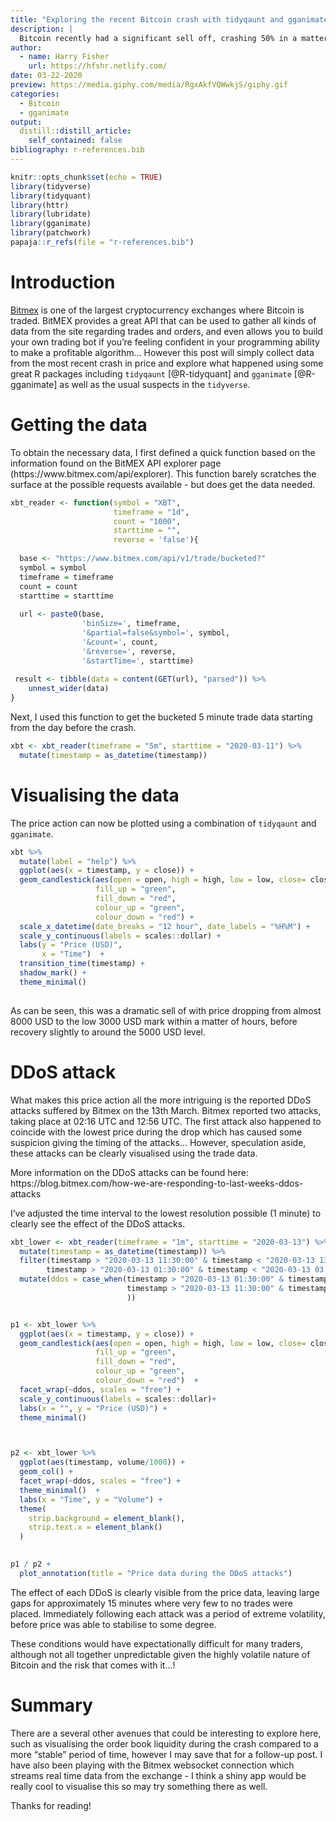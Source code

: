 ```yaml
---
title: "Exploring the recent Bitcoin crash with tidyqaunt and gganimate"
description: |
  Bitcoin recently had a significant sell off, crashing 50% in a matter of hours. This undoubtly was due to the uncertainty in markets surrounding the economic impacts of COVID-19, and the consequent reduction in liquidity faced by many different assets. The volatile price action does however make for an interesting case study which this post will explore.
author:
  - name: Harry Fisher
    url: https://hfshr.netlify.com/
date: 03-22-2020
preview: https://media.giphy.com/media/RgxAkfVQWwkjS/giphy.gif
categories:
  - Bitcoin
  - gganimate
output:
  distill::distill_article:
    self_contained: false
bibliography: r-references.bib
---
```


```r
knitr::opts_chunk$set(echo = TRUE)
library(tidyverse)
library(tidyquant)
library(httr)
library(lubridate)
library(gganimate)
library(patchwork)
papaja::r_refs(file = "r-references.bib")
```

# Introduction

[Bitmex](www.bitmex.com) is one of the largest cryptocurrency exchanges where Bitcoin is traded. BitMEX provides a great API that can be used to gather all kinds of data from the site regarding trades and orders, and even allows you to build your own trading bot if you're feeling confident in your programming ability to make a profitable algorithm... However this post will simply collect data from the most recent crash in price and explore what happened using some great R packages including `tidyqaunt` [@R-tidyquant] and `gganimate` [@R-gganimate] as well as the usual suspects in the `tidyverse`.

# Getting the data 

To obtain the necessary data, I first defined a quick function based on the information found on the BitMEX API explorer page (https://www.bitmex.com/api/explorer). 
This function barely scratches the surface at the possible requests available - but does get the data needed.

```r
xbt_reader <- function(symbol = "XBT", 
                       timeframe = "1d", 
                       count = "1000", 
                       starttime = "",
                       reverse = 'false'){
  
  base <- "https://www.bitmex.com/api/v1/trade/bucketed?"
  symbol = symbol
  timeframe = timeframe
  count = count
  starttime = starttime
  
  url <- paste0(base, 
                'binSize=', timeframe, 
                '&partial=false&symbol=', symbol, 
                '&count=', count, 
                '&reverse=', reverse,
                '&startTime=', starttime)
  
 result <- tibble(data = content(GET(url), "parsed")) %>%
    unnest_wider(data)
}
```


Next, I used this  function to get the bucketed 5 minute trade data starting from the day before the crash. 

```r
xbt <- xbt_reader(timeframe = "5m", starttime = "2020-03-11") %>% 
  mutate(timestamp = as_datetime(timestamp))
```

# Visualising the data

The price action can now be plotted using a combination of `tidyqaunt` and `gganimate`. 

```r
xbt %>% 
  mutate(label = "help") %>% 
  ggplot(aes(x = timestamp, y = close)) +
  geom_candlestick(aes(open = open, high = high, low = low, close= close),
                   fill_up = "green",
                   fill_down = "red",
                   colour_up = "green",
                   colour_down = "red") +
  scale_x_datetime(date_breaks = "12 hour", date_labels = "%H%M") +
  scale_y_continuous(labels = scales::dollar) +
  labs(y = "Price (USD)", 
       x = "Time")  +
  transition_time(timestamp) +
  shadow_mark() +
  theme_minimal()
  


```

As can be seen, this was a dramatic sell of with price dropping from almost 8000 USD to the low 3000 USD mark within a matter of hours, before recovery slightly to around the 5000 USD level.


# DDoS attack

What makes this price action all the more intriguing is the reported DDoS attacks suffered by Bitmex on the 13th March. 
Bitmex reported two attacks, taking place at 02:16 UTC and 12:56 UTC. 
The first attack also happened to coincide with the lowest price during the drop which has caused some suspicion giving the timing of the attacks... However, speculation aside, these attacks can be clearly visualised using the trade data.

<aside>
More information on the DDoS attacks can be found here: https://blog.bitmex.com/how-we-are-responding-to-last-weeks-ddos-attacks
</aside>


I've adjusted the time interval to the lowest resolution possible (1 minute) to clearly see the effect of the DDoS attacks.

```r

xbt_lower <- xbt_reader(timeframe = "1m", starttime = "2020-03-13") %>% 
  mutate(timestamp = as_datetime(timestamp)) %>% 
  filter(timestamp > "2020-03-13 11:30:00" & timestamp < "2020-03-13 13:30:00" |
        timestamp > "2020-03-13 01:30:00" & timestamp < "2020-03-13 03:30:00") %>% 
  mutate(ddos = case_when(timestamp > "2020-03-13 01:30:00" & timestamp < "2020-03-13 03:30:00" ~ "First attack",
                          timestamp > "2020-03-13 11:30:00" & timestamp < "2020-03-13 13:30:00" ~ "Second attack",
                          )) 


p1 <- xbt_lower %>% 
  ggplot(aes(x = timestamp, y = close)) +
  geom_candlestick(aes(open = open, high = high, low = low, close= close),
                   fill_up = "green",
                   fill_down = "red",
                   colour_up = "green",
                   colour_down = "red")  +
  facet_wrap(~ddos, scales = "free") +
  scale_y_continuous(labels = scales::dollar)+
  labs(x = "", y = "Price (USD)") +
  theme_minimal()



p2 <- xbt_lower %>% 
  ggplot(aes(timestamp, volume/1000)) +
  geom_col() +
  facet_wrap(~ddos, scales = "free") +
  theme_minimal()  +
  labs(x = "Time", y = "Volume") +
  theme(
    strip.background = element_blank(),
    strip.text.x = element_blank()
  )

  
p1 / p2 +
  plot_annotation(title = "Price data during the DDoS attacks")


```


The effect of each DDoS is clearly visible from the price data, leaving large gaps for approximately 15 minutes where very few to no trades were placed. 
Immediately following each attack was a period of extreme volatility, before price was able to stabilise to some degree.   

These conditions would have expectationally difficult for many traders, although not all together unpredictable given the highly volatile nature of Bitcoin and the risk that comes with it...!

# Summary

There are a several other avenues that could be interesting to explore here, such as visualising the order book liquidity during the crash compared to a more "stable" period of time, however I may save that for a follow-up post.
I have also been playing with the Bitmex websocket connection which streams real time data from the exchange - I think a shiny app would be really cool to visualise this so may try something there as well.

Thanks for reading!

